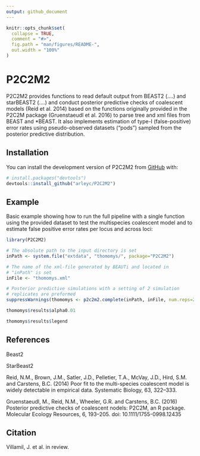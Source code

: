 ```yaml
---
output: github_document
---
```


<!-- README.md is generated from README.Rmd. Please edit that file -->

```r
knitr::opts_chunk$set(
  collapse = TRUE,
  comment = "#>",
  fig.path = "man/figures/README-",
  out.width = "100%"
)
```

# P2C2M2

<!-- badges: start -->
<!-- badges: end -->

P2C2M2 provides functions to read default output from BEAST2 
  (....) and starBEAST2 (....) and conduct posterior predictive       checks of coalescent models (Reid et al. 2014) based on the         functions originally provided in the P2C2M package (Gruenstaeudl    et al. 2016) to parse tree and xml files from BEAST and *BEAST.
  It also implements estimation of type-I (false-positive) error      rates using pseudo-observed datasets ("pods") sampled from the      posterior predictive distribution.

## Installation

You can install the development version of P2C2M2 from [GitHub](https://github.com/) with:

``` r
# install.packages("devtools")
devtools::install_github("arleyc/P2C2M2")
```

## Example

Basic example showing how to run the full pipeline with a single function using the provided dataset to test the multispecies coalescent model and to estimate false positive error rates per locus and across loci:

```r
library(P2C2M2)

# The absolute path to the input directory is set
inPath <- system.file("extdata", "thomomys/", package="P2C2M2")

# The name of the xml-file generated by BEAUTi and located in 
# "inPath" is set
inFile <- "thomomys.xml"

# Posterior predictive simulations with a setting of 2 simulation 
# replicates are preformed
suppressWarnings(thomomys <- p2c2m2.complete(inPath, inFile, num.reps=2, error.rate = TRUE))

thomomys$results$alpha0.01

thomomys$results$legend
```

## References

Beast2

StarBeast2

Reid, N.M., Brown, J.M., Satler, J.D., Pelletier, T.A., McVay, J.D., Hird, S.M. and Carstens, B.C. (2014) Poor fit to the multi-species coalescent model is widely detectable in empirical data. Systematic Biology, 63, 322--333.

Gruenstaeudl, M., Reid, N.M., Wheeler, G.R. and Carstens, B.C. (2016) Posterior predictive checks of coalescent nodels: P2C2M, an R package. Molecular Ecology Resources, 6, 193--205. doi: 10.1111/1755-0998.12435

## Citation

Villamil, J. et al. in review.
